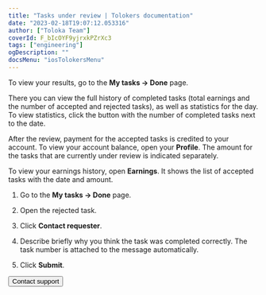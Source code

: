 ```yaml
---
title: "Tasks under review | Tolokers documentation"
date: "2023-02-18T19:07:12.053316"
author: ["Toloka Team"]
coverId: F_bIcOYF9yjrxkPZrXc3
tags: ["engineering"]
ogDescription: ""
docsMenu: "iosTolokersMenu"
---
```



<TolokersPriemkaContent1/>

To view your results, go to the **My tasks → Done** page.

There you can view the full history of completed tasks (total earnings and the number of accepted and rejected tasks), as well as statistics for the day. To view statistics, click the button with the number of completed tasks next to the date.

<TolokersPriemkaContent2/>

After the review, payment for the accepted tasks is credited to your account. To view your account balance, open your **Profile**. The amount for the tasks that are currently under review is indicated separately.

To view your earnings history, open **Earnings**. It shows the list of accepted tasks with the date and amount.

<TolokersPriemkaContent3/>

1. Go to the **My tasks → Done** page.

1. Open the rejected task.

1. Click **Contact requester**.

1. Describe briefly why you think the task was completed correctly. The task number is attached to the message automatically.

1. Click **Submit**.

<TolokersPriemkaContent4/>

<Button themeColor="light" view="default" size="l" type="link" url="../troubleshooting/support?form-source=priemka">Contact support</Button>
